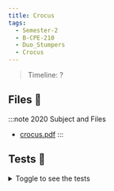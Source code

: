 ```yaml
---
title: Crocus
tags:
  - Semester-2
  - B-CPE-210
  - Duo_Stumpers
  - Crocus
---
```

> Timeline: ?


## Files 📂

:::note 2020 Subject and Files
- [crocus.pdf](https://github.com/Studio-17/Epitech-Subjects/raw/main/Semester-2/B-CPE-210/Duo_Stumpers/Crocus/crocus.pdf)
:::

## Tests 🤖
<details>
  <summary>Toggle to see the tests</summary>
  <div>
Yo
  </div>
</details>

